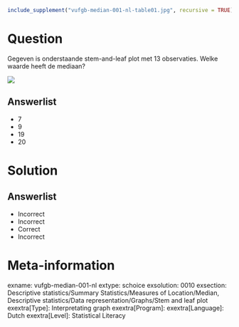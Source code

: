 ```r
include_supplement("vufgb-median-001-nl-table01.jpg", recursive = TRUE)
```

Question
========

Gegeven is onderstaande stem-and-leaf plot met 13 observaties. Welke waarde heeft de mediaan?

![](vufgb-median-001-nl-table01.jpg)
  
Answerlist
----------
* 7
* 9
* 19
* 20

Solution
========

Answerlist
----------
* Incorrect
* Incorrect
* Correct
* Incorrect

Meta-information
================
exname: vufgb-median-001-nl
extype: schoice
exsolution: 0010
exsection: Descriptive statistics/Summary Statistics/Measures of Location/Median, Descriptive statistics/Data representation/Graphs/Stem and leaf plot
exextra[Type]: Interpretating graph
exextra[Program]: 
exextra[Language]: Dutch
exextra[Level]: Statistical Literacy
